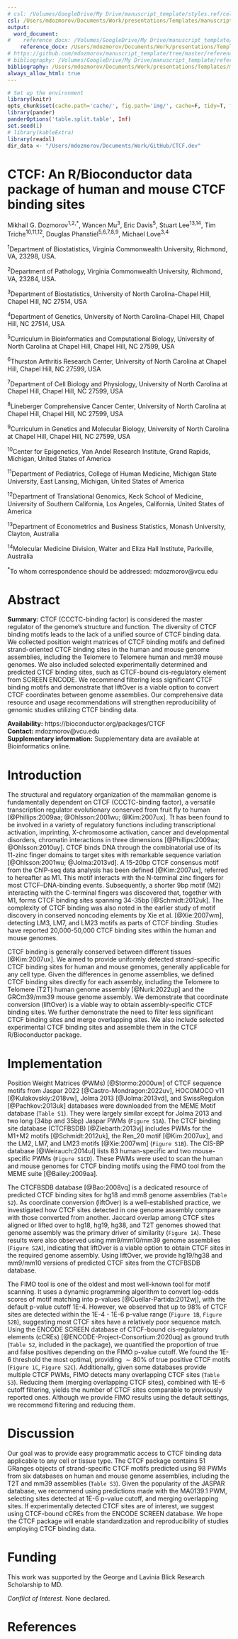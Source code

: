 ```yaml
---
# csl: /Volumes/GoogleDrive/My Drive/manuscript_template/styles.ref/cell-reports.csl
csl: /Users/mdozmorov/Documents/Work/presentations/Templates/manuscript_template/styles.ref/bioinformatics.csl
output: 
  word_document:
#    reference_docx: /Volumes/GoogleDrive/My Drive/manuscript_template/styles.doc/NIH_grant_style.docx
    reference_docx: /Users/mdozmorov/Documents/Work/presentations/Templates/manuscript_template/styles.doc/NIH_grant_style.docx
# https://github.com/mdozmorov/manuscript_template/tree/master/references
# bibliography: /Volumes/GoogleDrive/My Drive/manuscript_template/references/references_MD.bib
bibliography: /Users/mdozmorov/Documents/Work/presentations/Templates/manuscript_template/references/references_MD.bib
always_allow_html: true
---
```


```r
# Set up the environment
library(knitr)
opts_chunk$set(cache.path='cache/', fig.path='img/', cache=F, tidy=T, fig.keep='high', echo=F, dpi=100, warnings=F, message=F, comment=NA, warning=F, results='as.is', fig.width = 10, fig.height = 6) #out.width=700, 
library(pander)
panderOptions('table.split.table', Inf)
set.seed(1)
# library(kableExtra)
library(readxl)
dir_data <- "/Users/mdozmorov/Documents/Work/GitHub/CTCF.dev"
```

# CTCF: An R/Bioconductor data package of human and mouse CTCF binding sites

Mikhail G. Dozmorov^1,2,\*^, Wancen Mu^3^, Eric Davis^5^, Stuart Lee^13,14^, Tim Triche^10,11,12^, Douglas Phanstiel^5,6,7,8,9^, Michael Love^3,4^  

^1^Department of Biostatistics, Virginia Commonwealth University, Richmond, VA, 23298, USA.

^2^Department of Pathology, Virginia Commonwealth University, Richmond, VA, 23284, USA. 

^3^Department of Biostatistics, University of North Carolina-Chapel Hill, Chapel Hill, NC 27514, USA

^4^Department of Genetics, University of North Carolina-Chapel Hill, Chapel Hill, NC 27514, USA

^5^Curriculum in Bioinformatics and Computational Biology, University of North Carolina at Chapel Hill, Chapel Hill, NC 27599, USA

^6^Thurston Arthritis Research Center, University of North Carolina at Chapel Hill, Chapel Hill, NC 27599, USA

^7^Department of Cell Biology and Physiology, University of North Carolina at Chapel Hill, Chapel Hill, NC 27599, USA

^8^Lineberger Comprehensive Cancer Center, University of North Carolina at Chapel Hill, Chapel Hill, NC 27599, USA

^9^Curriculum in Genetics and Molecular Biology, University of North Carolina at Chapel Hill, Chapel Hill, NC 27599, USA

^10^Center for Epigenetics, Van Andel Research Institute, Grand Rapids, Michigan, United States of America

^11^Department of Pediatrics, College of Human Medicine, Michigan State University, East Lansing, Michigan, United States of America

^12^Department of Translational Genomics, Keck School of Medicine, University of Southern California, Los Angeles, California, United States of America

^13^Department of Econometrics and Business Statistics, Monash University, Clayton, Australia

^14^Molecular Medicine Division, Walter and Eliza Hall Institute, Parkville, Australia

^\*^To whom correspondence should be addressed: mdozmorov@vcu.edu

# Abstract

**Summary:** CTCF (CCCTC-binding factor) is considered the master regulator of the genome's structure and function. The diversity of CTCF binding motifs leads to the lack of a unified source of CTCF binding data. We collected position weight matrices of CTCF binding motifs and defined strand-oriented CTCF binding sites in the human and mouse genome assemblies, including the Telomere to Telomere human and mm39 mouse genomes. We also included selected experimentally determined and predicted CTCF binding sites, such as CTCF-bound cis-regulatory element from SCREEN ENCODE. We recommend filtering less significant CTCF binding motifs and demonstrate that liftOver is a viable option to convert CTCF coordinates between genome assemblies. Our comprehensive data resource and usage recommendations will strengthen reproducibility of genomic studies utilizing CTCF binding data.

**Availability:** https://bioconductor.org/packages/CTCF  
**Contact:** mdozmorov@vcu.edu  
**Supplementary information:** Supplementary data are available at Bioinformatics online.

# Introduction

The structural and regulatory organization of the mammalian genome is fundamentally dependent on CTCF (CCCTC-binding factor), a versatile transcription regulator evolutionary conserved from fruit fly to human [@Phillips:2009aa; @Ohlsson:2001wu; @Kim:2007ux]. <!--Originally defined as a repressor/insulator protein [@Lobanenkov:1990vm; @Filippova:1996tv],--> Tt has been found to be involved in a variety of regulatory functions including transcriptional activation, imprinting, X-chromosome activation, cancer and developmental disorders, chromatin interactions in three dimensions [@Phillips:2009aa; @Ohlsson:2010uy]. <!--CTCF is ubiquitously expressed, and its deletion in the germline cells is incompatible with cell viability [@Heath:2008vs]. Mutations in CTCF binding sites and CTCF itself are associated with human cancers [@Liu:2019vg; @Saldana-Meyer:2019aa], identifying CTCF as an important candidate tumor-suppressor gene [@Filippova:2002uz].-->
<!-- Most CTCF binding sites are located far from the transcriptional start sites, with their distribution strongly correlated with genes [@Kim:2007ux]. binding motif length varying between 20 and 40bp -->
CTCF binds DNA through the combinatorial use of its 11-zinc finger domains to target sites with remarkable sequence variation [@Ohlsson:2001wu; @Jolma:2013vd]<!--@Filippova:1996tv-->. A 15-20bp CTCF consensus motif from the ChIP-seq data analysis has been defined [@Kim:2007ux], referred to hereafter as M1. This motif interacts with the N-terminal zinc fingers for most CTCF–DNA-binding events. Subsequently, a shorter 9bp motif (M2) interacting with the C-terminal fingers was discovered that, together with M1, forms CTCF binding sites spanning 34-35bp [@Schmidt:2012uk]. The complexity of CTCF binding was also noted in the earlier study of motif discovery in conserved noncoding elements by Xie et al. [@Xie:2007wm], detecting LM3, LM7, and LM23 motifs as parts of CTCF binding.<!--Subsequently, $\sim80\%$ of CTCF conserved motifs were found to be bound by ZFs 4-7, while ZFs 1-2 and 8-11 bind to nonconserved flanking sequences, and ZFs 9-11 were associated with a second conserved motif [@Nakahashi:2013uw; @Pugacheva:2020wz].--> Studies have reported 20,000-50,000 CTCF binding sites within the human and mouse genomes<!--[@Kim:2007ux; @Nakahashi:2013uw; @Wang:2012ty]-->.
<!-- CTCF binding has long been known to be critical for Topologically Associating Domain (TAD) and chromatin loop formation [@Dixon:2012aa; @Oti:2016aa; @Vietri-Rudan:2015aa]. Loops are formed via cohesin-mediated loop extrusion mechanism [@Alipour:2012aa; @Fudenberg:2016aa; @Goloborodko:2016vz; @Schwarzer:2016aa] with CTCF (in convergent orientation) and cohesin marking domain boundaries [@Nishana:2020tv; @Rao:2014aa; @Vietri-Rudan:2015tu; @Beagan:2020wz; @Stilianoudakis:2020aa; @Pugacheva:2020wz]. To demonstrate the use of CTCF data package, we provide a Python script that quantifies the proportion of loops -->

CTCF binding is generally conserved between different tissues [@Kim:2007ux].<!--For instance, up to 70% of binding sites are common between any two given cell types, while variability appears to result from differential DNA methylation [@Wang:2012ty].--> We aimed to provide uniformly detected strand-specific CTCF binding sites for human and mouse genomes, generally applicable for any cell type. Given the differences in genome assemblies, we defined CTCF binding sites directly for each assembly, including the Telomere to Telomere (T2T) human genome assembly [@Nurk:2022up] and the GRCm39/mm39 mouse genome assembly. We demonstrate that coordinate conversion<!--of CTCF binding sites between genome assemblies--> (liftOver) is a viable way to obtain assembly-specific CTCF binding sites. We further demonstrate the need to filter less significant CTCF binding sites and merge overlapping sites.<!--Given the importance of CTCF binding in convergent orientation for forming chromatin loops [@Rao:2014aa; @Nanni:2020aa; @Vietri-Rudan:2015tu], we provide strand-specific CTCF binding sites indicating the directionality of CTCF binding.--> We also include selected experimental CTCF binding sites<!--to provide a comprehensive general-purpose collection of CTCF binding profiles.--> and assemble them in the CTCF R/Bioconductor package.

# Implementation

Position Weight Matrices (PWMs) [@Stormo:2000uw] of CTCF sequence motifs from Jaspar 2022 [@Castro-Mondragon:2022uv], HOCOMOCO v11 [@Kulakovskiy:2018vw], Jolma 2013 [@Jolma:2013vd], and SwissRegulon [@Pachkov:2013uk] databases were downloaded from the MEME Motif database (`Table S1`). They were largely similar except for Jolma 2013 and two long (34bp and 35bp) Jaspar PWMs (`Figure S1A`). The CTCF binding site database (CTCFBSDB) [@Ziebarth:2013vj] includes PWMs for the M1+M2 motifs [@Schmidt:2012uk], the Ren_20 motif [@Kim:2007ux], and the LM2, LM7, and LM23 motifs [@Xie:2007wm] (`Figure S1B`). The CIS-BP database [@Weirauch:2014ul] lists 83 human-specific and two mouse-specific PWMs (`Figure S1CD`). These PWMs were used to scan the human and mouse genomes for CTCF binding motifs using the FIMO tool from the MEME suite [@Bailey:2009aa].

The CTCFBSDB database [@Bao:2008vq] is a dedicated resource of predicted CTCF binding sites for hg18 and mm8 genome assemblies<!-- for human (13,401 20bp-long sites) and mouse (5,504 sites) genomes. database has not been updated since 2013 and the predictions are available for hg18 and mm8 genome assemblies only--> (`Table S2`). As coordinate conversion (liftOver) is a well-established practice, we investigated how CTCF sites detected in one genome assembly compare with those converted from another. Jaccard overlap among CTCF sites aligned or lifted over to hg18, hg19, hg38, and T2T genomes showed that genome assembly was the primary driver of similarity (`Figure 1A`).<!--among sets of CTCF sites, irrespectively whether they were detected in the original genome assembly or lifted over from those detected in other assemblies. liftOver among hg18, hg19, and hg38 showed the highest Jaccard overlap (0.96-1.00), while CTCF sites lifted from hg19 and hg38 to T2T showed less overlap (0.92-0.93) due to the relatively large number of unmapped sites (`Table S2`). The mm10/mm9-detected CTCF binding sites also demonstrated good overlap between the originally detected and liftOver versions (`Figure S2A`). These results --> These results were also observed using mm9/mm10/mm39 genome assemblies (`Figure S2A`), indicating that liftOver is a viable option to obtain CTCF sites in the required genome assembly. Using liftOver, we provide hg19/hg38 and mm9/mm10 versions of predicted CTCF sites from the CTCFBSDB database.

The FIMO tool is one of the oldest and most well-known tool for motif scanning. It uses a dynamic programming algorithm to convert log-odds scores of motif matching into p-values [@Cuellar-Partida:2012wj], with the default p-value cutoff 1E-4. However, we observed that up to 98% of CTCF sites are detected within the 1E-4 - 1E-6 p-value range (`Figure 1B`, `Figure S2B`), suggesting most CTCF sites have a relatively poor sequence match. Using the ENCODE SCREEN database of CTCF-bound cis-regulatory elements (cCREs) [@ENCODE-Project-Consortium:2020uq] as ground truth (`Table S2`, included in the package), we quantified the proportion of true and false positives depending on the FIMO p-value cutoff. We found the 1E-6 threshold the most optimal, providing $\sim80\%$ of true positive CTCF motifs (`Figure 1C`, `Figure S2C`). Additionally, given some databases provide multiple CTCF PWMs, FIMO detects many overlapping CTCF sites (`Table S3`). Reducing them (merging overlapping CTCF sites), combined with 1E-6 cutoff filtering, yields the number of CTCF sites comparable to previously reported ones. Although we provide FIMO results using the default settings, we recommend filtering and reducing them.

# Discussion

Our goal was to provide easy programmatic access to CTCF binding data applicable to any cell or tissue type. The CTCF package contains 51 GRanges objects of strand-specific CTCF motifs predicted using 98 PWMs from six databases on human and mouse genome assemblies, including the T2T and mm39 assemblies (`Table S3`). Given the popularity of the JASPAR database, we recommend using predictions made with the MA0139.1 PWM, selecting sites detected at 1E-6 p-value cutoff, and merging overlapping sites. If experimentally detected CTCF sites are of interest, we suggest using CTCF-bound cCREs from the ENCODE SCREEN database. We hope the CTCF package will enable standardization and reproducibility of studies employing CTCF binding data.

# Funding

This work was supported by the George and Lavinia Blick Research Scholarship to MD.

_Conflict of Interest._ None declared.

# References
